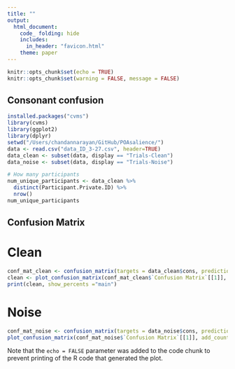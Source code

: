 ```yaml
---
title: ""
output: 
  html_document:
    code_ folding: hide
    includes:
      in_header: "favicon.html"
    theme: paper
---
```


```r
knitr::opts_chunk$set(echo = TRUE)
knitr::opts_chunk$set(warning = FALSE, message = FALSE)
```

## Consonant confusion


```r
installed.packages("cvms")
library(cvms)
library(ggplot2)
library(dplyr)
setwd("/Users/chandannarayan/GitHub/POAsalience/")
data <- read.csv("data_ID_3-27.csv", header=TRUE)
data_clean <- subset(data, display == "Trials-Clean")
data_noise <- subset(data, display == "Trials-Noise")

# How many participants
num_unique_participants <- data_clean %>%
  distinct(Participant.Private.ID) %>%
  nrow()
num_unique_participants
```

## Confusion Matrix

# Clean

```r
conf_mat_clean <- confusion_matrix(targets = data_clean$cons, predictions = data_clean$Response)
clean <- plot_confusion_matrix(conf_mat_clean$`Confusion Matrix`[[1]], add_counts = FALSE, add_row_percentages = FALSE, add_col_percentages = FALSE) + ggplot2::labs(x = "Signal", y = "Response")
print(clean, show_percents ="main")

```

# Noise
```r
conf_mat_noise <- confusion_matrix(targets = data_noise$cons, predictions = data_noise$Response)
plot_confusion_matrix(conf_mat_noise$`Confusion Matrix`[[1]], add_counts = FALSE, add_row_percentages = FALSE, add_col_percentages = FALSE, palette = "Oranges") + ggplot2::labs(x = "Signal", y = "Response")
```

Note that the `echo = FALSE` parameter was added to the code chunk to prevent printing of the R code that generated the plot.
